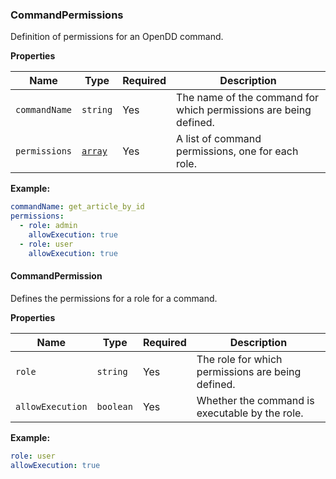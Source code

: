 ### CommandPermissions

Definition of permissions for an OpenDD command.

**Properties**

| Name | Type | Required | Description |
| ----- | ----- | ----- | ----- |
| `commandName` | `string` | Yes | The name of the command for which permissions are being defined. |
| `permissions` | [`array`](#commandpermission) | Yes | A list of command permissions, one for each role. |


**Example:**

```yaml
commandName: get_article_by_id
permissions:
  - role: admin
    allowExecution: true
  - role: user
    allowExecution: true

```


#### CommandPermission

Defines the permissions for a role for a command.



**Properties**

| Name | Type | Required | Description |
| ----- | ----- | ----- | ----- |
| `role` | `string` | Yes | The role for which permissions are being defined. |
| `allowExecution` | `boolean` | Yes | Whether the command is executable by the role. |


**Example:**

```yaml
role: user
allowExecution: true

```
